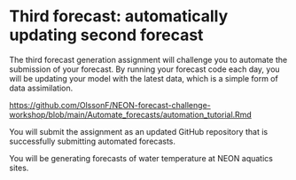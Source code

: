 # Third forecast: automatically updating second forecast

The third forecast generation assignment will challenge you to automate the submission of your forecast. By running your forecast code each day, you will be updating your model with the latest data, which is a simple form of data assimilation.

<https://github.com/OlssonF/NEON-forecast-challenge-workshop/blob/main/Automate_forecasts/automation_tutorial.Rmd>

You will submit the assignment as an updated GitHub repository that is successfully submitting automated forecasts.

You will be generating forecasts of water temperature at NEON aquatics sites.

